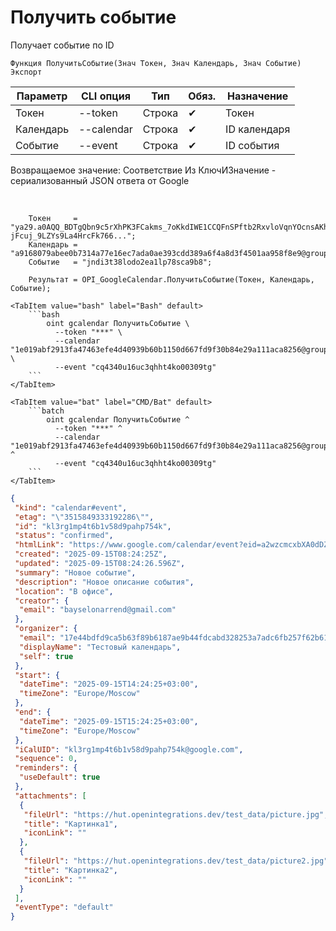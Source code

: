 ﻿---
sidebar_position: 3
description: Получить событие и другие функции для работы с Google Calendar в Открытом пакете интеграций - бесплатной open-source библиотеке интеграций для 1С:Предприятие 8, OneScript и CLI
keywords: [1C, 1С, 1С:Предприятие, 1С:Предприятие 8.3, API, Интеграция, Сервисы, Обмен, OneScript, CLI, Google Calendar]
---


# Получить событие
 Получает событие по ID



`Функция ПолучитьСобытие(Знач Токен, Знач Календарь, Знач Событие) Экспорт`

  | Параметр | CLI опция | Тип | Обяз. | Назначение |
  |-|-|-|-|-|
  | Токен | --token | Строка | &#x2714; | Токен |
  | Календарь | --calendar | Строка | &#x2714; | ID календаря |
  | Событие | --event | Строка | &#x2714; | ID события |

  
  Возвращаемое значение:   Соответствие Из КлючИЗначение - сериализованный JSON ответа от Google

<br/>




```bsl title="Пример использования для 1С:Предприятие/OneScript"
    Токен     = "ya29.a0AQQ_BDTgQbn9c5rXhPK3FCakms_7oKkdIWE1CCQFnSPftb2RxvloVqnYOcnsAKhXrD0Gq8Tz2Kgn5IBXG5E25uksZfvvTtXob-jFcuj_9LZYs9La4HrcFk766...";
    Календарь = "a9168079abee0b7314a77e16ec7ada0ae393cdd389a6f4a8d3f4501aa958f8e9@group.calendar.google.com";
    Событие   = "jndi3t38lodo2ea1lp78sca9b8";

    Результат = OPI_GoogleCalendar.ПолучитьСобытие(Токен, Календарь, Событие);
```
    

 <Tabs>
  
    <TabItem value="bash" label="Bash" default>
        ```bash
            oint gcalendar ПолучитьСобытие \
              --token "***" \
              --calendar "1e019abf2913fa47463efe4d40939b60b1150d667fd9f30b84e29a111aca8256@group.calendar.google.com" \
              --event "cq4340u16uc3qhht4ko00309tg"
        ```
    </TabItem>
  
    <TabItem value="bat" label="CMD/Bat" default>
        ```batch
            oint gcalendar ПолучитьСобытие ^
              --token "***" ^
              --calendar "1e019abf2913fa47463efe4d40939b60b1150d667fd9f30b84e29a111aca8256@group.calendar.google.com" ^
              --event "cq4340u16uc3qhht4ko00309tg"
        ```
    </TabItem>
</Tabs>


```json title="Результат"
{
 "kind": "calendar#event",
 "etag": "\"3515849333192286\"",
 "id": "kl3rg1mp4t6b1v58d9pahp754k",
 "status": "confirmed",
 "htmlLink": "https://www.google.com/calendar/event?eid=a2wzcmcxbXA0dDZiMXY1OGQ5cGFocDc1NGsgMTdlNDRiZGZkOWNhNWI2M2Y4OWI2MTg3YWU5YjQ0ZmRjYWJkMzI4MjUzYTdhZGM2ZmIyNTdmNjJiNjE5MzA5N0Bn",
 "created": "2025-09-15T08:24:25Z",
 "updated": "2025-09-15T08:24:26.596Z",
 "summary": "Новое событие",
 "description": "Новое описание события",
 "location": "В офисе",
 "creator": {
  "email": "bayselonarrend@gmail.com"
 },
 "organizer": {
  "email": "17e44bdfd9ca5b63f89b6187ae9b44fdcabd328253a7adc6fb257f62b6193097@group.calendar.google.com",
  "displayName": "Тестовый календарь",
  "self": true
 },
 "start": {
  "dateTime": "2025-09-15T14:24:25+03:00",
  "timeZone": "Europe/Moscow"
 },
 "end": {
  "dateTime": "2025-09-15T15:24:25+03:00",
  "timeZone": "Europe/Moscow"
 },
 "iCalUID": "kl3rg1mp4t6b1v58d9pahp754k@google.com",
 "sequence": 0,
 "reminders": {
  "useDefault": true
 },
 "attachments": [
  {
   "fileUrl": "https://hut.openintegrations.dev/test_data/picture.jpg",
   "title": "Картинка1",
   "iconLink": ""
  },
  {
   "fileUrl": "https://hut.openintegrations.dev/test_data/picture2.jpg",
   "title": "Картинка2",
   "iconLink": ""
  }
 ],
 "eventType": "default"
}
```
